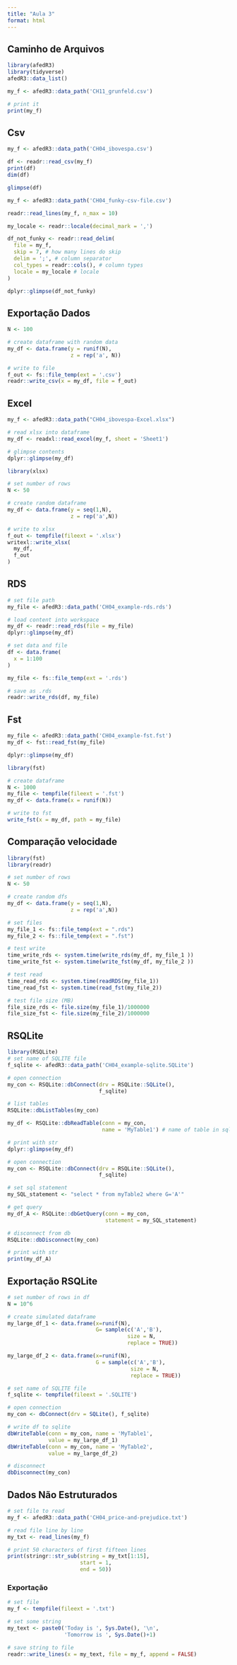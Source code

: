 ```yaml
---
title: "Aula 3"
format: html
---
```


## Caminho de Arquivos

```r
library(afedR3)
library(tidyverse)
afedR3::data_list()

my_f <- afedR3::data_path('CH11_grunfeld.csv')

# print it
print(my_f)

```

## Csv

```r
my_f <- afedR3::data_path('CH04_ibovespa.csv')

df <- readr::read_csv(my_f)
print(df)
dim(df)

glimpse(df)
```


```r
my_f <- afedR3::data_path('CH04_funky-csv-file.csv')

readr::read_lines(my_f, n_max = 10)
```

```r
my_locale <- readr::locale(decimal_mark = ',')

df_not_funky <- readr::read_delim(
  file = my_f, 
  skip = 7, # how many lines do skip
  delim = ';', # column separator
  col_types = readr::cols(), # column types
  locale = my_locale # locale
)

dplyr::glimpse(df_not_funky)

```

## Exportação Dados

```r
N <- 100

# create dataframe with random data
my_df <- data.frame(y = runif(N),
                    z = rep('a', N))

# write to file
f_out <- fs::file_temp(ext = '.csv')
readr::write_csv(x = my_df, file = f_out)
```

## Excel

```r

my_f <- afedR3::data_path("CH04_ibovespa-Excel.xlsx")

# read xlsx into dataframe
my_df <- readxl::read_excel(my_f, sheet = 'Sheet1')

# glimpse contents
dplyr::glimpse(my_df)


```

```r

library(xlsx)

# set number of rows
N <- 50

# create random dataframe
my_df <- data.frame(y = seq(1,N),
                    z = rep('a',N))

# write to xlsx
f_out <- tempfile(fileext = '.xlsx')
writexl::write_xlsx(
  my_df, 
  f_out
)
```

## RDS

```r
# set file path
my_file <- afedR3::data_path('CH04_example-rds.rds')

# load content into workspace
my_df <- readr::read_rds(file = my_file)
dplyr::glimpse(my_df)
```


```r
# set data and file
df <- data.frame(
  x = 1:100
)

my_file <- fs::file_temp(ext = '.rds')

# save as .rds
readr::write_rds(df, my_file)
```

## Fst

```r
my_file <- afedR3::data_path('CH04_example-fst.fst')
my_df <- fst::read_fst(my_file)

dplyr::glimpse(my_df)
```

```r
library(fst)

# create dataframe
N <- 1000
my_file <- tempfile(fileext = '.fst')
my_df <- data.frame(x = runif(N))

# write to fst
write_fst(x = my_df, path = my_file)
```

## Comparação velocidade

```r
library(fst)
library(readr)

# set number of rows
N <- 50

# create random dfs
my_df <- data.frame(y = seq(1,N),
                    z = rep('a',N))

# set files
my_file_1 <- fs::file_temp(ext = ".rds")
my_file_2 <- fs::file_temp(ext = ".fst")

# test write
time_write_rds <- system.time(write_rds(my_df, my_file_1 ))
time_write_fst <- system.time(write_fst(my_df, my_file_2 ))

# test read
time_read_rds <- system.time(readRDS(my_file_1))
time_read_fst <- system.time(read_fst(my_file_2))

# test file size (MB)
file_size_rds <- file.size(my_file_1)/1000000
file_size_fst <- file.size(my_file_2)/1000000
```

## RSQLite

```r
library(RSQLite)
# set name of SQLITE file
f_sqlite <- afedR3::data_path('CH04_example-sqlite.SQLite')

# open connection
my_con <- RSQLite::dbConnect(drv = RSQLite::SQLite(), 
                             f_sqlite)

# list tables
RSQLite::dbListTables(my_con)

```



```r
my_df <- RSQLite::dbReadTable(conn = my_con,
                              name = 'MyTable1') # name of table in sqlite

# print with str
dplyr::glimpse(my_df)
```


```r

# open connection
my_con <- RSQLite::dbConnect(drv = RSQLite::SQLite(), 
                             f_sqlite)

# set sql statement
my_SQL_statement <- "select * from myTable2 where G='A'"

# get query
my_df_A <- RSQLite::dbGetQuery(conn = my_con, 
                               statement = my_SQL_statement)

# disconnect from db
RSQLite::dbDisconnect(my_con)

# print with str
print(my_df_A)
```

## Exportação RSQLite

```r


# set number of rows in df
N = 10^6 

# create simulated dataframe
my_large_df_1 <- data.frame(x=runif(N), 
                            G= sample(c('A','B'),
                                      size = N,
                                      replace = TRUE))

my_large_df_2 <- data.frame(x=runif(N), 
                            G = sample(c('A','B'),
                                       size = N,
                                       replace = TRUE))

# set name of SQLITE file
f_sqlite <- tempfile(fileext = '.SQLITE')

# open connection
my_con <- dbConnect(drv = SQLite(), f_sqlite)

# write df to sqlite
dbWriteTable(conn = my_con, name = 'MyTable1', 
             value = my_large_df_1)
dbWriteTable(conn = my_con, name = 'MyTable2', 
             value = my_large_df_2)

# disconnect
dbDisconnect(my_con)
```

## Dados Não Estruturados

```r

# set file to read
my_f <- afedR3::data_path('CH04_price-and-prejudice.txt')

# read file line by line
my_txt <- read_lines(my_f)

# print 50 characters of first fifteen lines
print(stringr::str_sub(string = my_txt[1:15], 
                       start = 1, 
                       end = 50))

```

### Exportação

```r
# set file
my_f <- tempfile(fileext = '.txt')

# set some string
my_text <- paste0('Today is ', Sys.Date(), '\n', 
                  'Tomorrow is ', Sys.Date()+1)

# save string to file
readr::write_lines(x = my_text, file = my_f, append = FALSE)
```


